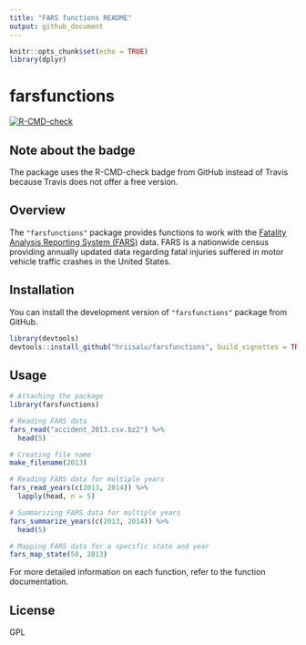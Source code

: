 ```yaml
---
title: "FARS functions README"
output: github_document
---
```


```r
knitr::opts_chunk$set(echo = TRUE)
library(dplyr)
```

# farsfunctions

<!-- badges: start -->
[![R-CMD-check](https://github.com/hriisalu/farsfunctions/actions/workflows/R-CMD-check.yaml/badge.svg)](https://github.com/hriisalu/farsfunctions/actions/workflows/R-CMD-check.yaml)
<!-- badges: end -->

## Note about the badge

The package uses the R-CMD-check badge from GitHub instead of Travis because Travis does not offer a free version.

## Overview

The `"farsfunctions"` package provides functions to work with the [Fatality Analysis Reporting System (FARS)](https://www.nhtsa.gov/research-data/fatality-analysis-reporting-system-fars) data. FARS is a nationwide census providing annually updated data regarding fatal injuries suffered in motor vehicle traffic crashes in the United States. 

## Installation

You can install the development version of `"farsfunctions"` package from GitHub.

```r
library(devtools)
devtools::install_github("hriisalu/farsfunctions", build_vignettes = TRUE, force = TRUE)
```

## Usage

```r
# Attaching the package
library(farsfunctions)
```

```r
# Reading FARS data
fars_read("accident_2013.csv.bz2") %>% 
  head(5)

# Creating file name
make_filename(2013)

# Reading FARS data for multiple years
fars_read_years(c(2013, 2014)) %>% 
  lapply(head, n = 5)

# Summarizing FARS data for multiple years
fars_summarize_years(c(2013, 2014)) %>% 
  head(5)

# Mapping FARS data for a specific state and year
fars_map_state(50, 2013)

```

For more detailed information on each function, refer to the function documentation.

## License

GPL

